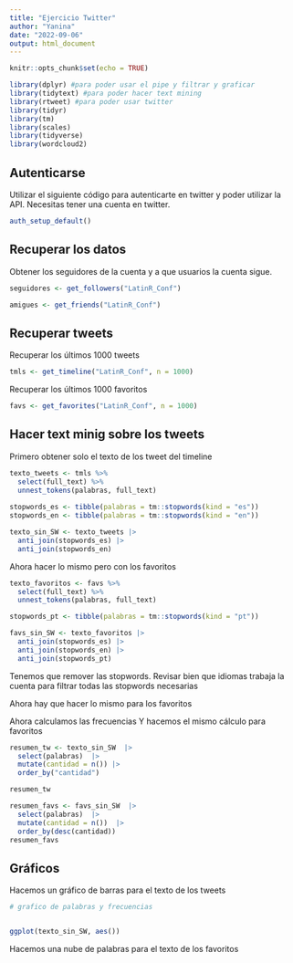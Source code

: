 ```yaml
---
title: "Ejercicio Twitter"
author: "Yanina"
date: "2022-09-06"
output: html_document
---
```


```r
knitr::opts_chunk$set(echo = TRUE)

library(dplyr) #para poder usar el pipe y filtrar y graficar
library(tidytext) #para poder hacer text mining
library(rtweet) #para poder usar twitter
library(tidyr)
library(tm)
library(scales)
library(tidyverse)
library(wordcloud2)
```

## Autenticarse

Utilizar el siguiente código para autenticarte en twitter y poder utilizar la API.  Necesitas tener una cuenta en twitter.

```r
auth_setup_default()
```


## Recuperar los datos

Obtener los seguidores de la cuenta y a que usuarios la cuenta sigue.

```r

seguidores <- get_followers("LatinR_Conf")

amigues <- get_friends("LatinR_Conf")

```

## Recuperar tweets

Recuperar los últimos 1000 tweets

```r

tmls <- get_timeline("LatinR_Conf", n = 1000)

```

Recuperar los últimos 1000 favoritos

```r

favs <- get_favorites("LatinR_Conf", n = 1000)

```

## Hacer text minig sobre los tweets


Primero obtener solo el texto de los tweet del timeline

```r

texto_tweets <- tmls %>% 
  select(full_text) %>% 
  unnest_tokens(palabras, full_text)
  
stopwords_es <- tibble(palabras = tm::stopwords(kind = "es"))
stopwords_en <- tibble(palabras = tm::stopwords(kind = "en"))

texto_sin_SW <- texto_tweets |> 
  anti_join(stopwords_es) |> 
  anti_join(stopwords_en)
```

Ahora hacer lo mismo pero con los favoritos

```r

texto_favoritos <- favs %>% 
  select(full_text) %>% 
  unnest_tokens(palabras, full_text)

stopwords_pt <- tibble(palabras = tm::stopwords(kind = "pt"))

favs_sin_SW <- texto_favoritos |> 
  anti_join(stopwords_es) |> 
  anti_join(stopwords_en) |> 
  anti_join(stopwords_pt)

```

Tenemos que remover las stopwords. Revisar bien que idiomas trabaja la cuenta para filtrar todas las stopwords necesarias

Ahora hay que hacer lo mismo para los favoritos

Ahora calculamos las frecuencias
Y hacemos el mismo cálculo para favoritos

```r
resumen_tw <- texto_sin_SW  |> 
  select(palabras)  |> 
  mutate(cantidad = n()) |> 
  order_by("cantidad")

resumen_tw
```

```r
resumen_favs <- favs_sin_SW  |> 
  select(palabras)  |> 
  mutate(cantidad = n())  |> 
  order_by(desc(cantidad))
resumen_favs
```


## Gráficos

Hacemos un gráfico de barras para el texto de los tweets

```r
# grafico de palabras y frecuencias


ggplot(texto_sin_SW, aes())
```

Hacemos una nube de palabras para el texto de los favoritos

```r



```


